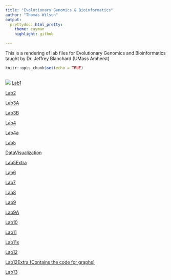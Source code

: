```yaml
---
title: "Evolutionary Genomics & Bioinformatics"
author: "Thomas Wilson"
output: 
  prettydoc::html_pretty:
    theme: cayman
    highlight: github

---
```


This is a rendering of lab files for Evolutionary Genomics and Bioinformatics taught by Dr. Jeffrey Blanchard (UMass Amherst)
```r
knitr::opts_chunk$set(echo = TRUE)
```
```r
```

![](data/46518623_10215953073532340_6933172260605788160_o.jpg)
[Lab1](lab1_ThomasWilson.html)

[Lab2](Lab2.html)

[Lab3A](lab3A_ThomasWilson.html)

[Lab3B](Lab3B_ThomasWilson.html)

[Lab4](Lab4_ThomasWilson.html)

[Lab4a](Lab4_ThomasWilson.html)

[Lab5](Lab5_Wilson.html)

[DataVisualization](Lab5DataVisual_Wilson.html)

[Lab5Extra](Lab5Extra_Wilson.html)

[Lab6](Lab6_ThomasWilson.html)

[Lab7](Lab7_Wislon.html)

[Lab8](Lab8_Wilson.html)

[Lab9](Lab9.html)

[Lab9A](Lab9A_Wilson.html)

[Lab10](Lab10_Wilson.html)

[Lab11](Lab11_Wilson.html)

[Lab11x](Lab11x_Wilson.html)

[Lab12](Lab12_Wilson.html)

[Lab12Extra (Contains the code for graphs)](lab12extra.html)

[Lab13](Lab13_Wilson.html)


